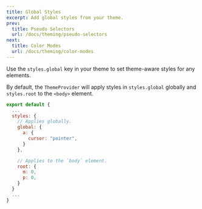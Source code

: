 ```yaml
---
title: Global Styles
excerpt: Add global styles from your theme.
prev:
  title: Pseudo Selectors
  url: /docs/theming/pseudo-selectors
next:
  title: Color Modes
  url: /docs/theming/color-modes
---
```


Use the `styles.global` key in your theme to set theme-aware styles for any elements.

By default, the `ThemeProvider` will apply styles in `styles.global` globally and `styles.root` to the `<body>` element.

```js title=theme.js
export default {
  ...
  styles: {
    // Applies globally.
    global: {
      a: {
        cursor: "pointer",
      }
    },

    // Applies to the `body` element.
    root: {
      m: 0,
      p: 0,
    }
  }
  ...
}
```

